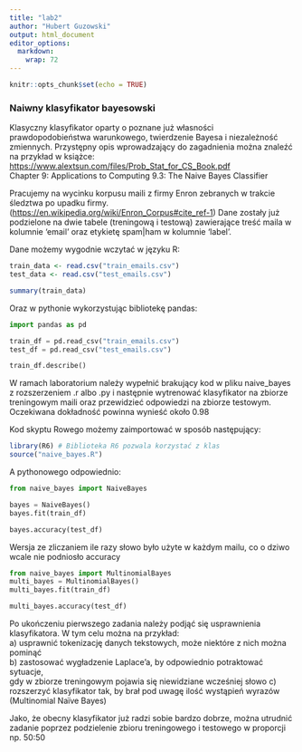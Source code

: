 ```yaml
---
title: "lab2"
author: "Hubert Guzowski"
output: html_document
editor_options: 
  markdown: 
    wrap: 72
---
```


```r
knitr::opts_chunk$set(echo = TRUE)
```

### Naiwny klasyfikator bayesowski

Klasyczny klasyfikator oparty o poznane już własności prawdopodobieństwa
warunkowego, twierdzenie Bayesa i niezależność zmiennych. Przystępny
opis wprowadzający do zagadnienia można znaleźć na przykład w książce:
<https://www.alextsun.com/files/Prob_Stat_for_CS_Book.pdf>\
Chapter 9: Applications to Computing 9.3: The Naive Bayes Classifier

Pracujemy na wycinku korpusu maili z firmy Enron zebranych w trakcie
śledztwa po upadku firmy.
(<https://en.wikipedia.org/wiki/Enron_Corpus#cite_ref-1>) Dane zostały
już podzielone na dwie tabele (treningową i testową) zawierające treść
maila w kolumnie 'email' oraz etykietę spam\|ham w kolumnie 'label'.

Dane możemy wygodnie wczytać w języku R:

```r
train_data <- read.csv("train_emails.csv")
test_data <- read.csv("test_emails.csv")
```

```r
summary(train_data)
```

Oraz w pythonie wykorzystując bibliotekę pandas:

```python
import pandas as pd

train_df = pd.read_csv("train_emails.csv")
test_df = pd.read_csv("test_emails.csv")
```

```python
train_df.describe()
```

W ramach laboratorium należy wypełnić brakujący kod w pliku naive_bayes
z rozszerzeniem .r albo .py i następnie wytrenować klasyfikator na
zbiorze treningowym maili oraz przewidzieć odpowiedzi na zbiorze
testowym. Oczekiwana dokładność powinna wynieść około 0.98

Kod skyptu Rowego możemy zaimportować w sposób następujący:

```r
library(R6) # Biblioteka R6 pozwala korzystać z klas
source("naive_bayes.R")
```

A pythonowego odpowiednio:

```python
from naive_bayes import NaiveBayes

bayes = NaiveBayes()
bayes.fit(train_df)

bayes.accuracy(test_df)

```

Wersja ze zliczaniem ile razy słowo było użyte w każdym mailu, co o dziwo wcale nie podniosło accuracy

```python
from naive_bayes import MultinomialBayes
multi_bayes = MultinomialBayes()
multi_bayes.fit(train_df)

multi_bayes.accuracy(test_df)

```
Po ukończeniu pierwszego zadania należy podjąć się usprawnienia
klasyfikatora. W tym celu można na przykład:\
a) usprawnić tokenizację danych tekstowych, może niektóre z nich można
pominąć\
b) zastosować wygładzenie Laplace'a, by odpowiednio potraktować sytuacje,\
gdy w zbiorze treningowym pojawia się niewidziane wcześniej słowo
c) rozszerzyć klasyfikator tak, by brał pod uwagę ilość wystąpień
wyrazów (Multinomial Naїve Bayes)\

Jako, że obecny klasyfikator już radzi sobie bardzo dobrze, można
utrudnić zadanie poprzez podzielenie zbioru treningowego i testowego w
proporcji np. 50:50
